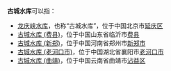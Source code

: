 '''古城水库'''可以指：
* [[龙庆峡水库|龙庆峡水库]]，也称“古城水库”，位于中国北京市[[延庆区|延庆区]]
* [[古城水库_(费县)|古城水库 (费县)]]，位于中国山东省临沂市[[费县|费县]]
* [[古城水库_(新郑)|古城水库 (新郑)]]，位于中国河南省郑州市[[新郑市|新郑市]]
*[[古城水库_(老河口市)|古城水库 (老河口市)]]，位于中国湖北省襄阳市[[老河口市|老河口市]]
* [[古城水库_(曲靖)|古城水库 (曲靖)]]，位于中国云南省曲靖市[[沾益区|沾益区]]


{{disambig|cat=四字水库消歧義|G}}